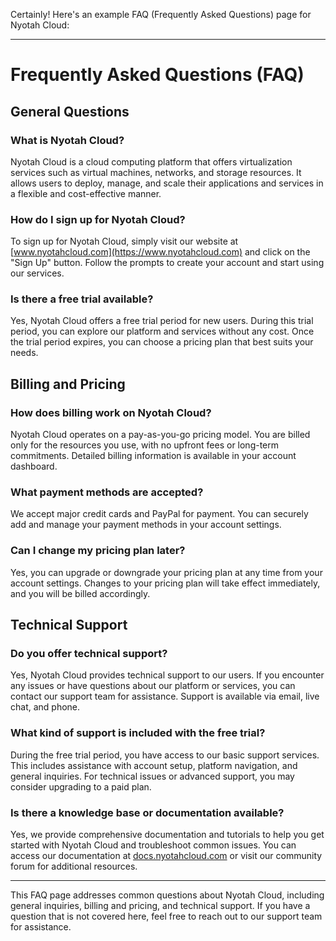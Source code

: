 Certainly! Here's an example FAQ (Frequently Asked Questions) page for Nyotah Cloud:

---

# Frequently Asked Questions (FAQ)

## General Questions

### What is Nyotah Cloud?

Nyotah Cloud is a cloud computing platform that offers virtualization services such as virtual machines, networks, and storage resources. It allows users to deploy, manage, and scale their applications and services in a flexible and cost-effective manner.

### How do I sign up for Nyotah Cloud?

To sign up for Nyotah Cloud, simply visit our website at [www.nyotahcloud.com](https://www.nyotahcloud.com) and click on the "Sign Up" button. Follow the prompts to create your account and start using our services.

### Is there a free trial available?

Yes, Nyotah Cloud offers a free trial period for new users. During this trial period, you can explore our platform and services without any cost. Once the trial period expires, you can choose a pricing plan that best suits your needs.

## Billing and Pricing

### How does billing work on Nyotah Cloud?

Nyotah Cloud operates on a pay-as-you-go pricing model. You are billed only for the resources you use, with no upfront fees or long-term commitments. Detailed billing information is available in your account dashboard.

### What payment methods are accepted?

We accept major credit cards and PayPal for payment. You can securely add and manage your payment methods in your account settings.

### Can I change my pricing plan later?

Yes, you can upgrade or downgrade your pricing plan at any time from your account settings. Changes to your pricing plan will take effect immediately, and you will be billed accordingly.

## Technical Support

### Do you offer technical support?

Yes, Nyotah Cloud provides technical support to our users. If you encounter any issues or have questions about our platform or services, you can contact our support team for assistance. Support is available via email, live chat, and phone.

### What kind of support is included with the free trial?

During the free trial period, you have access to our basic support services. This includes assistance with account setup, platform navigation, and general inquiries. For technical issues or advanced support, you may consider upgrading to a paid plan.

### Is there a knowledge base or documentation available?

Yes, we provide comprehensive documentation and tutorials to help you get started with Nyotah Cloud and troubleshoot common issues. You can access our documentation at [docs.nyotahcloud.com](https://docs.nyotahcloud.com) or visit our community forum for additional resources.

---

This FAQ page addresses common questions about Nyotah Cloud, including general inquiries, billing and pricing, and technical support. If you have a question that is not covered here, feel free to reach out to our support team for assistance.